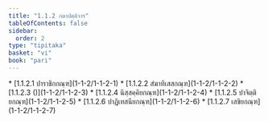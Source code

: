 ```yaml
---
title: "1.1.2 กตาปตฺติวาร"
tableOfContents: false
sidebar:
  order: 2
type: "tipitaka"
basket: "vi"
book: "pari"
---
```



<DynamicBreadcrumb />



<TableOfContents book="pari" section="1.1.2">
* [1.1.2.1 ปาราชิกกณฺฑ](1-1-2/1-1-2-1)
* [1.1.2.2 สํฆาทิเสสกณฺฑ](1-1-2/1-1-2-2)
* [1.1.2.3 ()](1-1-2/1-1-2-3)
* [1.1.2.4 นิสฺสคฺคิยกณฺฑ](1-1-2/1-1-2-4)
* [1.1.2.5 ปาจิตฺติยกณฺฑ](1-1-2/1-1-2-5)
* [1.1.2.6 ปาฏิเทสนียกณฺฑ](1-1-2/1-1-2-6)
* [1.1.2.7 เสขิยกณฺฑ](1-1-2/1-1-2-7)
</TableOfContents>